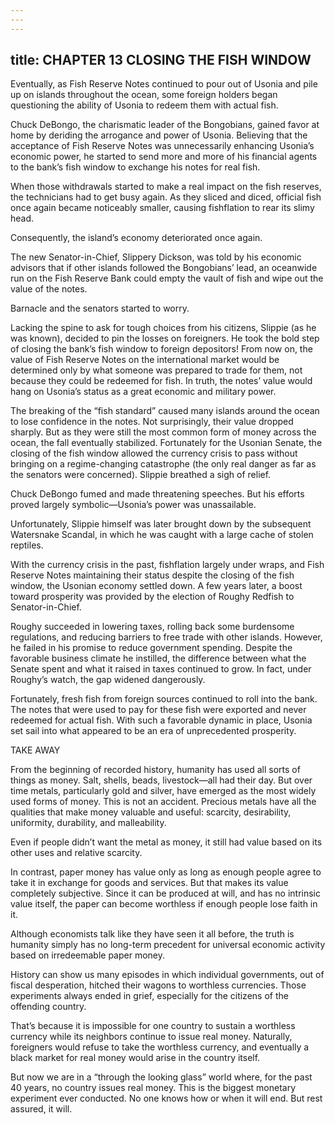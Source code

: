 ```yaml
---
---
---
```

title: CHAPTER 13 CLOSING THE FISH WINDOW
---

Eventually, as Fish Reserve Notes continued to pour out of Usonia and pile up on islands throughout the ocean, some foreign holders began questioning the ability of Usonia to redeem them with actual fish.

Chuck DeBongo, the charismatic leader of the Bongobians, gained favor at home by deriding the arrogance and power of Usonia. Believing that the acceptance of Fish Reserve Notes was unnecessarily enhancing Usonia’s economic power, he started to send more and more of his financial agents to the bank’s fish window to exchange his notes for real fish.

When those withdrawals started to make a real impact on the fish reserves, the technicians had to get busy again. As they sliced and diced, official fish once again became noticeably smaller, causing fishflation to rear its slimy head.

Consequently, the island’s economy deteriorated once again.

The new Senator-in-Chief, Slippery Dickson, was told by his economic advisors that if other islands followed the Bongobians’ lead, an oceanwide run on the Fish Reserve Bank could empty the vault of fish and wipe out the value of the notes.

Barnacle and the senators started to worry.

Lacking the spine to ask for tough choices from his citizens, Slippie (as he was known), decided to pin the losses on foreigners. He took the bold step of closing the bank’s fish window to foreign depositors! From now on, the value of Fish Reserve Notes on the international market would be determined only by what someone was prepared to trade for them, not because they could be redeemed for fish. In truth, the notes’ value would hang on Usonia’s status as a great economic and military power.

The breaking of the “fish standard” caused many islands around the ocean to lose confidence in the notes. Not surprisingly, their value dropped sharply. But as they were still the most common form of money across the ocean, the fall eventually stabilized. Fortunately for the Usonian Senate, the closing of the fish window allowed the currency crisis to pass without bringing on a regime-changing catastrophe (the only real danger as far as the senators were concerned). Slippie breathed a sigh of relief.

Chuck DeBongo fumed and made threatening speeches. But his efforts proved largely symbolic—Usonia’s power was unassailable.

Unfortunately, Slippie himself was later brought down by the subsequent Watersnake Scandal, in which he was caught with a large cache of stolen reptiles.

With the currency crisis in the past, fishflation largely under wraps, and Fish Reserve Notes maintaining their status despite the closing of the fish window, the Usonian economy settled down. A few years later, a boost toward prosperity was provided by the election of Roughy Redfish to Senator-in-Chief.

Roughy succeeded in lowering taxes, rolling back some burdensome regulations, and reducing barriers to free trade with other islands. However, he failed in his promise to reduce government spending. Despite the favorable business climate he instilled, the difference between what the Senate spent and what it raised in taxes continued to grow. In fact, under Roughy’s watch, the gap widened dangerously.

Fortunately, fresh fish from foreign sources continued to roll into the bank. The notes that were used to pay for these fish were exported and never redeemed for actual fish. With such a favorable dynamic in place, Usonia set sail into what appeared to be an era of unprecedented prosperity.

TAKE AWAY

From the beginning of recorded history, humanity has used all sorts of things as money. Salt, shells, beads, livestock—all had their day. But over time metals, particularly gold and silver, have emerged as the most widely used forms of money. This is not an accident. Precious metals have all the qualities that make money valuable and useful: scarcity, desirability, uniformity, durability, and malleability.

Even if people didn’t want the metal as money, it still had value based on its other uses and relative scarcity.

In contrast, paper money has value only as long as enough people agree to take it in exchange for goods and services. But that makes its value completely subjective. Since it can be produced at will, and has no intrinsic value itself, the paper can become worthless if enough people lose faith in it.

Although economists talk like they have seen it all before, the truth is humanity simply has no long-term precedent for universal economic activity based on irredeemable paper money.

History can show us many episodes in which individual governments, out of fiscal desperation, hitched their wagons to worthless currencies. Those experiments always ended in grief, especially for the citizens of the offending country.

That’s because it is impossible for one country to sustain a worthless currency while its neighbors continue to issue real money. Naturally, foreigners would refuse to take the worthless currency, and eventually a black market for real money would arise in the country itself.

But now we are in a “through the looking glass” world where, for the past 40 years, no country issues real money. This is the biggest monetary experiment ever conducted. No one knows how or when it will end. But rest assured, it will.

